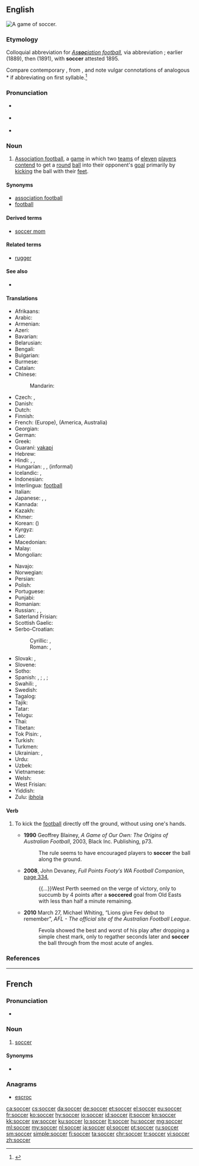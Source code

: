 ==English==
[[Image:FIFA World Cup 2006 - SWE vs. PAR.jpg|thumb|right|A game of soccer.]]
{{wikipedia}}

===Etymology===
Colloquial abbreviation for ''[[association football|As'''soc'''iation football]],'' via abbreviation {{suffix|assoc.|er|pos2=slang suffix}}; earlier {{term|socca|lang=en}} (1889), then {{term|socker|lang=en}} (1891), with '''soccer''' attested 1895.

Compare contemporary {{term|rugger|lang=en}}, from {{term|Rugby|lang=en}}, and note vulgar connotations of analogous *{{term||asser}} if abbreviating on first syllable.<ref>{{R:Online Etymology Dictionary}}</ref>

===Pronunciation===
* {{a|UK}} {{IPA|/ˈsɒk.ə/}}
* {{a|US}} {{IPA|/ˈsɑk.ɚ/}}
* {{rhymes|ɒkə(ɹ)}}

===Noun===
{{en-noun|-}}

# {{context|chiefly|North America|Australia|Ireland|New Zealand|South Africa|lang=en}} [[association football|Association football]], a [[game]] in which two [[team]]s of [[eleven]] [[player]]s [[contend]] to get a [[round]] [[ball]] into their opponent's [[goal]] primarily by [[kick]]ing the ball with their [[foot|feet]].

====Synonyms====
* [[association football]] {{qualifier|UK|formal|rarely used}}
* [[football]] {{qualifier|ambiguous; this term may also refer to: American football, Australian Rules football, Canadian football, Gaelic football, Rugby League, Rugby Union}}

====Derived terms====
* [[soccer mom]]

====Related terms====
* [[rugger]]

====See also====
* {{pedialite|Association football}}

====Translations====
{{trans-top|soccer}}
* Afrikaans: {{t+|af|sokker}}
* Arabic: {{t|ar|كرة القدم|f|tr=kúrat al-qádam}}
* Armenian: {{t+|hy|ֆուտբոլ|tr=futbol}}
* Azeri: {{t+|az|futbol}}
* Bavarian: {{t|bar|Fuaßboi}}
* Belarusian: {{t+|be|футбол|m|tr=futból|sc=Cyrl}}
* Bengali: {{t|bn|ফুটবল|tr=phuţbôl|sc=Beng}}
* Bulgarian: {{t|bg|футбол|m|tr=futból|sc=Cyrl}}
* Burmese: {{t+|my|ဘောလုံး|tr=bo: loun:|sc=Mymr}}
* Catalan: {{t+|ca|futbol|m}}
* Chinese:
*: Mandarin: {{t+|cmn|足球|tr=zúqiú|sc=Hani}}
* Czech: {{t+|cs|fotbal|m}}, {{t+|cs|kopaná|f}}
* Danish: {{t+|da|fodbold|c}}
* Dutch: {{t+|nl|voetbal|n}}
* Finnish: {{t+|fi|jalkapallo}}
* French: {{t+|fr|football|m}} (Europe), {{t+|fr|soccer|m}} (America, Australia)
* Georgian: {{t|ka|ფეხბურთი|tr=p'exburt'i|sc=Geor}}
* German: {{t+|de|Fußball|m}}
* Greek: {{t+|el|ποδόσφαιρο|n|tr=podósfairo}}
* Guaraní: [[vakapi]]
* Hebrew: {{t+|he|כַּדּוּרֶגֶל|m|tr=kadurégel}}
* Hindi: {{t|hi|फ़ुटबॉल|tr=fuṭbol}}, {{t|hi|फ़ुटबाल|tr=fuṭbāl, fuṭbol}}, {{t|hi|फुटबॉल|tr=phuṭbol}}
* Hungarian: {{t+|hu|labdarúgás}}, {{t+|hu|futball}}, {{t+|hu|foci}} (informal)
* Icelandic: {{t+|is|fótbolti|m}}, {{t|is|knattspyrna|f}}
* Indonesian: {{t+|id|sepakbola}}
* Interlingua: [[football]]
* Italian: {{t+|it|calcio|m}}
* Japanese: {{t+|ja|サッカー|tr=sakkā}}, {{t+|ja|蹴球|tr=しゅうきゅう, shūkyū}} {{qualifier|rare}}, {{qualifier|UK}} {{t|ja|フットボール|tr=futtobōru|sc=Jpan}}
* Kannada: {{t|kn|ಸಾಕರ್|sc=Knda|tr=sākar}}
* Kazakh: {{t|kk|футбол|tr=futbol|sc=Cyrl}}
* Khmer: {{t|km|កីឡាបាល់ទាត់|tr=kəylaa bal toat|sc=Khmr}}
* Korean: {{t+|ko|축구|tr=chukgu|sc=Hang}} ({{t+|ko|蹴球|sc=Hani}})
* Kyrgyz: {{t|ky|футбол|tr=futbol|sc=Cyrl}}
* Lao: {{t|lo|ຟຸດບານ|tr=fūt baːn|sc=Laoo}}
* Macedonian: {{t|mk|фудбал|m|tr=fúdbal}}
* Malay: {{t+|ms|bola sepak}}
* Mongolian: {{t+|mn|хөлбөмбөг|tr=hölbömbög|sc=Cyrl}}
{{trans-mid}}
* Navajo: {{t|nv|jooł nabíznítaałí}}
* Norwegian: {{t+|no|fotball|m}}
* Persian: {{t+|fa|فوتبال|tr=futbâl}}
* Polish: {{t+|pl|piłka nożna|f}}
* Portuguese: {{t+|pt|futebol|m}}
* Punjabi: {{t|pa|ਫੁਟਬਾਲ|sc=Guru|tr=phuṭabāl}}
* Romanian: {{t+|ro|fotbal|n}}
* Russian: {{t+|ru|футбол|m|tr=futból}}, {{qualifier|rare, US, Australia}} {{t|ru|соккер|m|tr=sókker|sc=Cyrl}}, {{qualifier|rare, neologism}} {{t|ru|ногомяч|m|tr=nogomjáč|sc=Cyrl}}
* Saterland Frisian: {{t|stq|Foutbal}}
* Scottish Gaelic: {{t|gd|ball-coise|m}}
* Serbo-Croatian:
*: Cyrillic: {{t|sh|фудбал|m|sc=Cyrl}}, {{t|sh|ногомет|m|sc=Cyrl}}
*: Roman: {{t|sh|fudbal|m}}, {{t|sh|nogomet|m}}
* Slovak: {{t|sk|futbal|m}}, {{t|sk|fotbal|m}}
* Slovene: {{t+|sl|nogomet|m}}
* Sotho: {{t|st|bolo}}
* Spanish: {{t+|es|fútbol|m}}, {{qualifier|Mexico}} {{t+|es|futbol}}; {{t+|es|balompié|m}}, {{t|es|balón-pie|m}}; {{qualifier|Mexico}} {{t+|es|pambol}}
* Swahili: {{t+|sw|soka}}, {{t+|sw|kandanda}}
* Swedish: {{t+|sv|fotboll|c}}
* Tagalog: {{t|tl|putbol}}
* Tajik: {{t|tg|футбол|tr=futbol|sc=Cyrl}}
* Tatar: {{t|tt|футбол|tr=futbol|sc=Cyrl}}
* Telugu: {{t|te|ఫుట్ బాల్|sc=Telu|tr=phuṭ bāl}}
* Thai: {{t+|th|ฟุตบอล|tr=fóot-bon}}
* Tibetan: {{t|bo|རྐང་རྩེད་སྤོ་ལོ།|sc=Tibt|tr=rkang rtsed spo lo}}
* Tok Pisin: {{t|tpi|soka}}, {{t|tpi|kikbal}}
* Turkish: {{t+|tr|futbol}}
* Turkmen: {{t|tk|futbol}}
* Ukrainian: {{t|uk|футбол|m|tr=futból}}, {{t|uk|копаний м’яч|m|tr=kópanyj m”jač}}
* Urdu: {{t|ur|فٹ بال|tr=fuṭ bāl}}
* Uzbek: {{t+|uz|futbol}}
* Vietnamese: {{t+|vi|bóng đá}}
* Welsh: {{t|cy|pêl-droed|m}}
* West Frisian: {{t+|fy|fuotbal}} {{u}}
* Yiddish: {{t|yi|פֿוסבאָל|m|tr=fusbol}}
* Zulu: [[ibhola]]
{{trans-bottom}}

====Verb====
{{en-verb}}

# {{context|[[Australian rules football]]|lang=en}} To kick the [[football]] directly off the ground, without using one's hands.
#* '''1990''' Geoffrey Blainey, ''A Game of Our Own: The Origins of Australian Football'', 2003, Black Inc. Publishing, p73.
#*: The rule seems to have encouraged players to '''soccer''' the ball along the ground.
#* '''2008''', John Devaney, ''Full Points Footy′s WA Football Companion'', [http://books.google.com.au/books?id=KJVQI-D2Y3IC&pg=PA334&lpg=PA334&dq=%22soccered%22|%22soccering%22+australia+-intitle:%22%22+-inauthor:%22%22&source=bl&ots=bFFj2s1Wqn&sig=j5yD5sD85WtwNUs5qaYg14UfX3E&hl=en&sa=X&ei=vFhXUJ6CJMWZiQfN7YH4Bw&redir_esc=y#v=onepage&q=%22soccered%22|%22soccering%22%20australia%20-intitle%3A%22%22%20-inauthor%3A%22%22&f=false page 334],
#*: {{...}}West Perth seemed on the verge of victory, only to succumb by 4 points after a '''soccered''' goal from Old Easts with less than half a minute remaining.
#* '''2010''' March 27, Michael Whiting, “Lions give Fev debut to remember”, ''AFL - The official site of the Australian Football League''.
#*: Fevola showed the best and worst of his play after dropping a simple chest mark, only to regather seconds later and '''soccer''' the ball through from the most acute of angles.

===References===
<references/>

----

==French==

===Pronunciation===
* {{a|Quebec}} {{IPA|[sɔ.kaœ̯ʁ]|[sɒ.kɚ]|lang=fr}}

===Noun===
{{fr-noun|m|-}}

# {{context|Quebec|lang=fr}} [[#English|soccer]] {{gloss|[[association football]]}}

====Synonyms====
* {{l|fr|football|g=m}}

===Anagrams===
* [[escroc#French|escroc]]

[[ca:soccer]]
[[cs:soccer]]
[[da:soccer]]
[[de:soccer]]
[[et:soccer]]
[[el:soccer]]
[[eu:soccer]]
[[fr:soccer]]
[[ko:soccer]]
[[hy:soccer]]
[[io:soccer]]
[[id:soccer]]
[[it:soccer]]
[[kn:soccer]]
[[kk:soccer]]
[[sw:soccer]]
[[ku:soccer]]
[[lo:soccer]]
[[lt:soccer]]
[[hu:soccer]]
[[mg:soccer]]
[[ml:soccer]]
[[my:soccer]]
[[nl:soccer]]
[[ja:soccer]]
[[pl:soccer]]
[[pt:soccer]]
[[ru:soccer]]
[[sm:soccer]]
[[simple:soccer]]
[[fi:soccer]]
[[ta:soccer]]
[[chr:soccer]]
[[tr:soccer]]
[[vi:soccer]]
[[zh:soccer]]